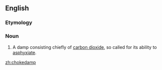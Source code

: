 ==English==
{{wikipedia}}

===Etymology===
{{compound|choke|damp}}

===Noun===
{{en-noun|-}}

# {{context|mining}} A damp consisting chiefly of [[carbon dioxide]], so called for its ability to [[asphyxiate]].

[[zh:chokedamp]]